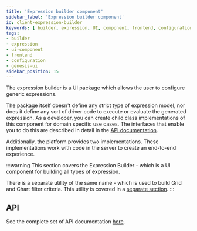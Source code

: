 ```yaml
---
title: 'Expression builder component'
sidebar_label: 'Expression builder component'
id: client-expression-builder
keywords: [ builder, expression, UI, component, frontend, configuration, dynamic, generator ]
tags:
- builder
- expression
- ui-component
- frontend
- configuration
- genesis-ui
sidebar_position: 15
---
```


The expression builder is a UI package which allows the user to configure generic expressions.

The package itself doesn't define any strict type of expression model, nor does it define any
sort of driver code to execute or evaluate the generated expression. As a developer, you can create child class implementations of this component for domain specific use cases. The interfaces that enable you to do this are described in detail in the [API documentation](/develop/client-capabilities/expression-builder/docs/api/).

Additionally, the platform provides two implementations. These implementations work with code in the server to create an end-to-end experience.

:::warning
This section covers the Expression Builder - which is a UI component for building all types of expression.

There is a separate utility of the same name - which is used to build Grid and Chart filter criteria. This utility is covered in a [separate section](/develop/client-capabilities/criteria/expression-builder/).
:::

## API

See the complete set of API documentation [here](/develop/client-capabilities/expression-builder/docs/api/).
